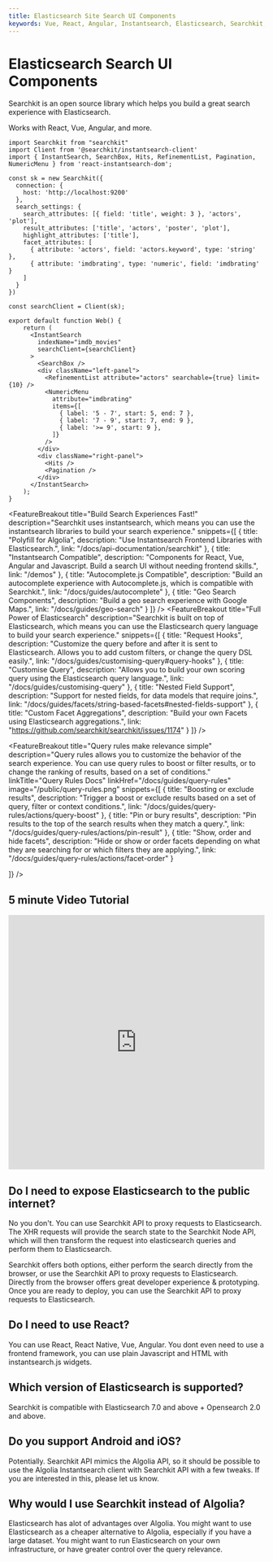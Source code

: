 ```yaml
---
title: Elasticsearch Site Search UI Components
keywords: Vue, React, Angular, Instantsearch, Elasticsearch, Searchkit, Search UI Components, Search UI, Searchkit UI, Searchkit UI Components, Searchkit Components, Searchkit Instantsearch, Searchkit Instantsearch Components, Searchkit Instantsearch UI, Searchkit Instantsearch UI Compo
---
```



<div className="max-w-5xl mx-auto px-8 pb-16">


<div className="pt-4 m-auto text-left mb-6">
  <h1 className="font-extrabold md:text-5xl mt-8 mb-4 text-2xl">Elasticsearch Search UI Components</h1>
  <div className="mb-4 max-w-lg">
    <p className="text-xl mb-1 text-gray-400 md:!text-xl">
      <span className=" text-transparent bg-clip-text bg-gradient-to-r from-blue-400 to-blue-200">Searchkit</span> is an open source library which helps you build a great search experience with <span className=" text-transparent bg-clip-text bg-gradient-to-r from-blue-400 to-blue-200">Elasticsearch.</span>
    </p>
  </div>
  <div className="max-w-lg mb-4">
    <p className="text-xl mb-1 text-gray-400 md:!text-xl">
      Works with React, Vue, Angular, and more.
    </p>
  </div>

  <IntroButtons />

</div>

```tsx
import Searchkit from "searchkit"
import Client from '@searchkit/instantsearch-client'
import { InstantSearch, SearchBox, Hits, RefinementList, Pagination, NumericMenu } from 'react-instantsearch-dom';

const sk = new Searchkit({
  connection: {
    host: 'http://localhost:9200'
  },
  search_settings: {
    search_attributes: [{ field: 'title', weight: 3 }, 'actors', 'plot'],
    result_attributes: ['title', 'actors', 'poster', 'plot'],
    highlight_attributes: ['title'],
    facet_attributes: [
      { attribute: 'actors', field: 'actors.keyword', type: 'string' },
      { attribute: 'imdbrating', type: 'numeric', field: 'imdbrating' }
    ]
  }
})

const searchClient = Client(sk);

export default function Web() {
    return (
      <InstantSearch
        indexName="imdb_movies"
        searchClient={searchClient}
      >
        <SearchBox />
        <div className="left-panel">
          <RefinementList attribute="actors" searchable={true} limit={10} />
          <NumericMenu
            attribute="imdbrating"
            items={[
              { label: '5 - 7', start: 5, end: 7 },
              { label: '7 - 9', start: 7, end: 9 },
              { label: '>= 9', start: 9 },
            ]}
          />
        </div>
        <div className="right-panel">
          <Hits />
          <Pagination />
        </div>
      </InstantSearch>
    );
}

```

<FeatureBreakout 
  title="Build Search Experiences Fast!" 
  description="Searchkit uses instantsearch, which means you can use the instantsearch libraries to build your search experience." 
  snippets={[
    {
      title: "Polyfill for Algolia",
      description: "Use Instantsearch Frontend Libraries with Elasticsearch.",
      link: "/docs/api-documentation/searchkit"
    },
    {
      title: "Instantsearch Compatible",
      description: "Components for React, Vue, Angular and Javascript. Build a search UI without needing frontend skills.",
      link: "/demos"
    },
    {
      title: "Autocomplete.js Compatible",
      description: "Build an autocomplete experience with Autocomplete.js, which is compatible with Searchkit.",
      link: "/docs/guides/autocomplete"
    },
    {
      title: "Geo Search Components",
      description: "Build a geo search experience with Google Maps.",
      link: "/docs/guides/geo-search"
    }
  ]}
/>
<FeatureBreakout 
  title="Full Power of Elasticsearch" 
  description="Searchkit is built on top of Elasticsearch, which means you can use the Elasticsearch query language to build your search experience." 
  snippets={[
    {
      title: "Request Hooks",
      description: "Customize the query before and after it is sent to Elasticsearch. Allows you to add custom filters, or change the query DSL easily.",
      link: "/docs/guides/customising-query#query-hooks"
    },
    {
      title: "Customise Query",
      description: "Allows you to build your own scoring query using the Elasticsearch query language.",
      link: "/docs/guides/customising-query"
    },
    {
      title: "Nested Field Support",
      description: "Support for nested fields, for data models that require joins.",
      link: "/docs/guides/facets/string-based-facets#nested-fields-support"
    },
    {
      title: "Custom Facet Aggregations",
      description: "Build your own Facets using Elasticsearch aggregations.",
      link: "https://github.com/searchkit/searchkit/issues/1174"
    }
  ]}
/>


<FeatureBreakout title="Query rules make relevance simple" description="Query rules allows you to customize the behavior of the search experience. You can use query rules to boost or filter results, or to change the ranking of results, based on a set of conditions." linkTitle="Query Rules Docs" linkHref="/docs/guides/query-rules" image="/public/query-rules.png"
  snippets={[
    {
      title: "Boosting or exclude results",
      description: "Trigger a boost or exclude results based on a set of query, filter or context conditions.",
      link: "/docs/guides/query-rules/actions/query-boost"
    },
    {
      title: "Pin or bury results",
      description: "Pin results to the top of the search results when they match a query.",
      link: "/docs/guides/query-rules/actions/pin-result"
    },
    {
      title: "Show, order and hide facets",
      description: "Hide or show or order facets depending on what they are searching for or which filters they are applying.",
      link: "/docs/guides/query-rules/actions/facet-order"
    }

  ]} />

  <h2 className="text-3xl font-bold text-gray-100 mb-6 text-center mt-4">5 minute Video Tutorial</h2>
  <iframe width="100%" height="500px" src="https://www.youtube.com/embed/R6iYpEuCdVs?autoplay=1&mute=1" frameBorder="0" allow="accelerometer; autoplay; clipboard-write; encrypted-media; gyroscope; picture-in-picture" allowFullScreen></iframe>

</div>

<div className="max-w-2xl m-auto mb-2">
  <h2 className="text-xl font-bold text-gray-100 mb-3 mt-4">Do I need to expose Elasticsearch to the public internet?</h2>
  <p className="text-gray-300 text-lg   mb-6">No you don't. You can use Searchkit API to proxy requests to Elasticsearch. The XHR requests will provide the search state to the Searchkit Node API, which will then transform the request into elasticsearch queries and perform them to Elasticsearch.</p>
  <p className="text-gray-300 text-lg   mb-6">Searchkit offers both options, either perform the search directly from the browser, or use the Searchkit API to proxy requests to Elasticsearch. Directly from the browser offers great developer experience & prototyping. Once you are ready to deploy, you can use the Searchkit API to proxy requests to Elasticsearch.</p>
</div>

<div className="max-w-2xl m-auto mb-2">
  <h2 className="text-xl font-bold text-gray-100 mb-3 mt-4">Do I need to use React?</h2>
  <p className="text-gray-300 text-lg   mb-6">You can use React, React Native, Vue, Angular. You dont even need to use a frontend framework, you can use plain Javascript and HTML with instantsearch.js widgets.</p>
</div>

<div className="max-w-2xl m-auto mb-2">
  <h2 className="text-xl font-bold text-gray-100 mb-3 mt-4">Which version of Elasticsearch is supported?</h2>
  <p className="text-gray-300 text-lg   mb-6">Searchkit is compatible with Elasticsearch 7.0 and above + Opensearch 2.0 and above.</p>
</div>

<div className="max-w-2xl m-auto mb-2">
  <h2 className="text-xl font-bold text-gray-100 mb-3 mt-4">Do you support Android and iOS?</h2>
  <p className="text-gray-300 text-lg   mb-6">Potentially. Searchkit API mimics the Algolia API, so it should be possible to use the Algolia Instantsearch client with Searchkit API with a few tweaks. If you are interested in this, please let us know.</p>
</div>

<div className="max-w-2xl m-auto pd-6">
  <h2 className="text-xl font-bold text-gray-100 mb-3 mt-4">Why would I use Searchkit instead of Algolia?</h2>
  <p className="text-gray-300 text-lg  mb-6">Elasticsearch has alot of advantages over Algolia. You might want to use Elasticsearch as a cheaper alternative to Algolia, especially if you have a large dataset. You might want to run Elasticsearch on your own infrastructure, or have greater control over the query relevance.</p>
</div>



